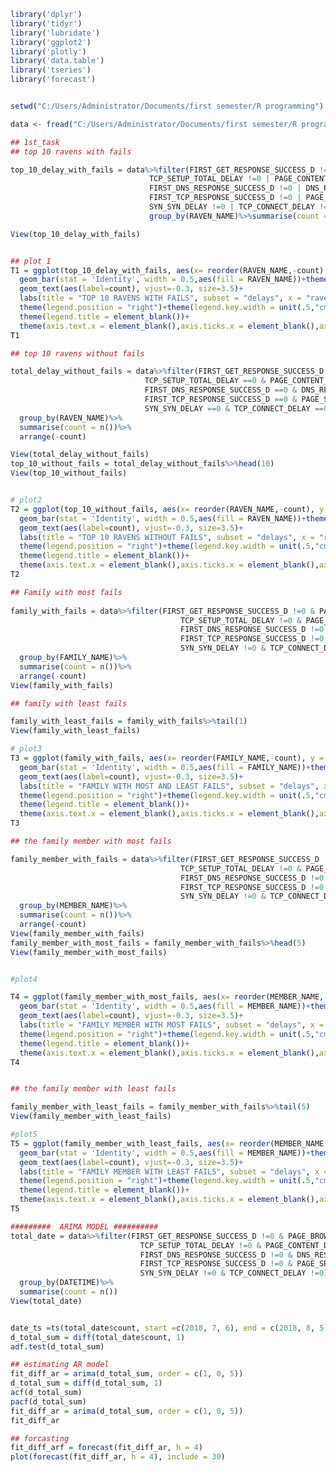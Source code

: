 
```{r}
library('dplyr')
library('tidyr')
library('lubridate')
library('ggplot2')
library('plotly')
library('data.table')
library('tseries')
library('forecast')


setwd("C:/Users/Administrator/Documents/first semester/R programming")

data <- fread("C:/Users/Administrator/Documents/first semester/R programming/data.csv")

```



```{r}
## 1st_task
## top 10 ravens with fails

top_10_delay_with_fails = data%>%filter(FIRST_GET_RESPONSE_SUCCESS_D !=0 | PAGE_BROWSING_DELAY !=0 | 
                               TCP_SETUP_TOTAL_DELAY !=0 | PAGE_CONTENT_DOWNLOAD_TOTAL_D !=0 | 
                               FIRST_DNS_RESPONSE_SUCCESS_D !=0 | DNS_RESPONSE_SUCCESS_DELAY !=0 | 
                               FIRST_TCP_RESPONSE_SUCCESS_D !=0 | PAGE_SR_DELAYS !=0 | 
                               SYN_SYN_DELAY !=0 | TCP_CONNECT_DELAY !=0 | PAGE_BROWSING_DELAYS !=0)%>%
                               group_by(RAVEN_NAME)%>%summarise(count = n())%>%arrange(-count)%>%head(10)

View(top_10_delay_with_fails)


## plot 1
T1 = ggplot(top_10_delay_with_fails, aes(x= reorder(RAVEN_NAME,-count), y = count))+
  geom_bar(stat = 'Identity', width = 0.5,aes(fill = RAVEN_NAME))+theme_bw()+
  geom_text(aes(label=count), vjust=-0.3, size=3.5)+
  labs(title = "TOP 10 RAVENS WITH FAILS", subset = "delays", x = "raven name", y = "total fails")+
  theme(legend.position = "right")+theme(legend.key.width = unit(.5,"cm"),legend.key.height = unit(.5,"cm"))+
  theme(legend.title = element_blank())+
  theme(axis.text.x = element_blank(),axis.ticks.x = element_blank(),axis.title.x = element_blank())
T1
```



```{r}
## top 10 ravens without fails 

total_delay_without_fails = data%>%filter(FIRST_GET_RESPONSE_SUCCESS_D ==0 & PAGE_BROWSING_DELAY ==0 & 
                              TCP_SETUP_TOTAL_DELAY ==0 & PAGE_CONTENT_DOWNLOAD_TOTAL_D ==0 & 
                              FIRST_DNS_RESPONSE_SUCCESS_D ==0 & DNS_RESPONSE_SUCCESS_DELAY ==0 & 
                              FIRST_TCP_RESPONSE_SUCCESS_D ==0 & PAGE_SR_DELAYS ==0 & 
                              SYN_SYN_DELAY ==0 & TCP_CONNECT_DELAY ==0 & PAGE_BROWSING_DELAYS ==0)%>%
  group_by(RAVEN_NAME)%>%
  summarise(count = n())%>%
  arrange(-count)

View(total_delay_without_fails)
top_10_without_fails = total_delay_without_fails%>%head(10)
View(top_10_without_fails)


# plot2
T2 = ggplot(top_10_without_fails, aes(x= reorder(RAVEN_NAME,-count), y = count))+
  geom_bar(stat = 'Identity', width = 0.5,aes(fill = RAVEN_NAME))+theme_bw()+
  geom_text(aes(label=count), vjust=-0.3, size=3.5)+
  labs(title = "TOP 10 RAVENS WITHOUT FAILS", subset = "delays", x = "raven name", y = "total fails")+
  theme(legend.position = "right")+theme(legend.key.width = unit(.5,"cm"),legend.key.height = unit(.5,"cm"))+
  theme(legend.title = element_blank())+
  theme(axis.text.x = element_blank(),axis.ticks.x = element_blank(),axis.title.x = element_blank())
T2

```

```{r}
## Family with most fails
  
family_with_fails = data%>%filter(FIRST_GET_RESPONSE_SUCCESS_D !=0 & PAGE_BROWSING_DELAY !=0 & 
                                      TCP_SETUP_TOTAL_DELAY !=0 & PAGE_CONTENT_DOWNLOAD_TOTAL_D !=0 & 
                                      FIRST_DNS_RESPONSE_SUCCESS_D !=0 & DNS_RESPONSE_SUCCESS_DELAY !=0 & 
                                      FIRST_TCP_RESPONSE_SUCCESS_D !=0 & PAGE_SR_DELAYS !=0 & 
                                      SYN_SYN_DELAY !=0 & TCP_CONNECT_DELAY !=0 & PAGE_BROWSING_DELAYS !=0)%>%
  group_by(FAMILY_NAME)%>%
  summarise(count = n())%>%
  arrange(-count)
View(family_with_fails)

## family with least fails

family_with_least_fails = family_with_fails%>%tail(1)
View(family_with_least_fails)

# plot3
T3 = ggplot(family_with_fails, aes(x= reorder(FAMILY_NAME,-count), y = count))+
  geom_bar(stat = 'Identity', width = 0.5,aes(fill = FAMILY_NAME))+theme_bw()+
  geom_text(aes(label=count), vjust=-0.3, size=3.5)+
  labs(title = "FAMILY WITH MOST AND LEAST FAILS", subset = "delays", x = "family name", y = "total fails")+
  theme(legend.position = "right")+theme(legend.key.width = unit(.5,"cm"),legend.key.height = unit(.5,"cm"))+
  theme(legend.title = element_blank())+
  theme(axis.text.x = element_blank(),axis.ticks.x = element_blank(),axis.title.x = element_blank())
T3


```

```{r}
## the family member with most fails

family_member_with_fails = data%>%filter(FIRST_GET_RESPONSE_SUCCESS_D !=0 & PAGE_BROWSING_DELAY !=0 & 
                                      TCP_SETUP_TOTAL_DELAY !=0 & PAGE_CONTENT_DOWNLOAD_TOTAL_D !=0 & 
                                      FIRST_DNS_RESPONSE_SUCCESS_D !=0 & DNS_RESPONSE_SUCCESS_DELAY !=0 & 
                                      FIRST_TCP_RESPONSE_SUCCESS_D !=0 & PAGE_SR_DELAYS !=0 & 
                                      SYN_SYN_DELAY !=0 & TCP_CONNECT_DELAY !=0 & PAGE_BROWSING_DELAYS !=0)%>%
  group_by(MEMBER_NAME)%>%
  summarise(count = n())%>%
  arrange(-count)
View(family_member_with_fails)
family_member_with_most_fails = family_member_with_fails%>%head(5)
View(family_member_with_most_fails)


#plot4

T4 = ggplot(family_member_with_most_fails, aes(x= reorder(MEMBER_NAME,-count), y = count))+
  geom_bar(stat = 'Identity', width = 0.5,aes(fill = MEMBER_NAME))+theme_bw()+
  geom_text(aes(label=count), vjust=-0.3, size=3.5)+
  labs(title = "FAMILY MEMBER WITH MOST FAILS", subset = "delays", x = "member name", y = "total fails")+
  theme(legend.position = "right")+theme(legend.key.width = unit(.5,"cm"),legend.key.height = unit(.5,"cm"))+
  theme(legend.title = element_blank())+
  theme(axis.text.x = element_blank(),axis.ticks.x = element_blank(),axis.title.x = element_blank())
T4


## the family member with least fails

family_member_with_least_fails = family_member_with_fails%>%tail(5)
View(family_member_with_least_fails)

#plot5
T5 = ggplot(family_member_with_least_fails, aes(x= reorder(MEMBER_NAME,-count), y = count))+
  geom_bar(stat = 'Identity', width = 0.5,aes(fill = MEMBER_NAME))+theme_bw()+
  geom_text(aes(label=count), vjust=-0.3, size=3.5)+
  labs(title = "FAMILY MEMBER WITH LEAST FAILS", subset = "delays", x = "member name", y = "total fails")+
  theme(legend.position = "right")+theme(legend.key.width = unit(.5,"cm"),legend.key.height = unit(.5,"cm"))+
  theme(legend.title = element_blank())+
  theme(axis.text.x = element_blank(),axis.ticks.x = element_blank(),axis.title.x = element_blank())
T5
```

```{r}
#########  ARIMA MODEL ##########
total_date = data%>%filter(FIRST_GET_RESPONSE_SUCCESS_D !=0 & PAGE_BROWSING_DELAY !=0 & 
                             TCP_SETUP_TOTAL_DELAY !=0 & PAGE_CONTENT_DOWNLOAD_TOTAL_D !=0 & 
                             FIRST_DNS_RESPONSE_SUCCESS_D !=0 & DNS_RESPONSE_SUCCESS_DELAY !=0 & 
                             FIRST_TCP_RESPONSE_SUCCESS_D !=0 & PAGE_SR_DELAYS !=0 & 
                             SYN_SYN_DELAY !=0 & TCP_CONNECT_DELAY !=0)%>%
  group_by(DATETIME)%>%
  summarise(count = n())
View(total_date)


date_ts =ts(total_date$count, start =c(2018, 7, 6), end = c(2018, 8, 5), frequency = 1) 
d_total_sum = diff(total_date$count, 1)
adf.test(d_total_sum)

## estimating AR model
fit_diff_ar = arima(d_total_sum, order = c(1, 0, 5))
d_total_sum = diff(d_total_sum, 1)
acf(d_total_sum)
pacf(d_total_sum)
fit_diff_ar = arima(d_total_sum, order = c(1, 0, 5))
fit_diff_ar

## forcasting
fit_diff_arf = forecast(fit_diff_ar, h = 4)
plot(forecast(fit_diff_ar, h = 4), include = 30)

```

